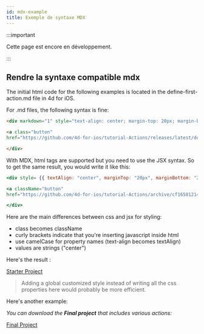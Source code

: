 ```yaml
---
id: mdx-example
title: Exemple de syntaxe MDX
---
```


:::important

Cette page est encore en développement.

:::

## Rendre la syntaxe compatible mdx

The initial html code for the following examples is located in the define-first-action.md file in 4d for iOS.

For .md files, the following syntax is fine:

```html
<div markdown="1" style="text-align: center; margin-top: 20px; margin-bottom: 20px"> 

<a class="button"
href="https://github.com/4d-for-ios/tutorial-Actions/releases/latest/download/tutorial-Actions.zip">STARTER PROJECT</a>

</div>
```

With MDX, html tags are supported but you need to use the JSX syntax. So to get the same result, you would write it like this:


```jsx {1,3}
<div style= {{ textAlign: "center", marginTop: "20px", marginBottom: "20px" }}>

<a className="button"
href="https://github.com/4d-for-ios/tutorial-Actions/archive/cf16581214a8a6e4e4067bcff43ac1265ec43ff7.zip">STARTER PROJECT</a>

</div>
```
Here are the main differences between css and jsx for styling:
- class becomes className
- curly brackets indicate that you're inserting javascript inside html
- use camelCase for property names (text-align becomes textAlign)
- values are strings ("center")

Here's the result :
<div style= {{ display: "flex", justifyContent: "center", marginTop: "20px", marginBottom: "20px" }}>
<a className="button button--primary" href="https://github.com/4d-for-ios/tutorial-Actions/archive/cf16581214a8a6e4e4067bcff43ac1265ec43ff7.zip">Starter Project</a>
</div>

> Adding a global customized style instead of writing all the css properties here would probably be more efficient.

Here's another example:

*You can download the **Final project** that includes various actions:*

<div style= {{ display: "flex", justifyContent: "center", marginTop: "20px", marginBottom: "20px" }}>
<a className="button button--primary" href="https://github.com/4d-for-ios/tutorial-Actions/releases/latest/download/tutorial-Actions.zip">Final Project</a>
</div>
